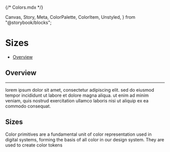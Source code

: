{/* Colors.mdx */}

  Canvas,
  Story,
  Meta,
  ColorPalette,
  ColorItem,
  Unstyled,
} from "@storybook/blocks";


<Meta of={SizeStories} title="Sizes" />

<Unstyled>

<h1 class="headline--1">Sizes</h1>

- [Overview](#overview)

<h2 class="headline--2">Overview</h2>

---

<p class="documentation__body">
  lorem ipsum dolor sit amet, consectetur adipiscing elit. sed do eiusmod tempor
  incididunt ut labore et dolore magna aliqua. ut enim ad minim veniam, quis
  nostrud exercitation ullamco laboris nisi ut aliquip ex ea commodo consequat.
</p>

<h2 class="headline--2">Sizes</h2>

<p class="documentation__body">
  Color primitives are a fundamental unit of color representation used in
  digital systems, forming the basis of all color in our design system. They are
  used to create color tokens
</p>

<Story of={SizeStories.Sizes} />

</Unstyled>

